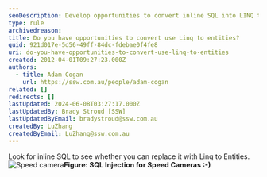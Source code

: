 ```yaml
---
seoDescription: Develop opportunities to convert inline SQL into LINQ to Entities by looking out for potential replacements.
type: rule
archivedreason:
title: Do you have opportunities to convert use Linq to entities?
guid: 921d017e-5d56-49ff-84dc-fdebae0f4fe8
uri: do-you-have-opportunities-to-convert-use-linq-to-entities
created: 2012-04-01T09:27:23.000Z
authors:
  - title: Adam Cogan
    url: https://ssw.com.au/people/adam-cogan
related: []
redirects: []
lastUpdated: 2024-06-08T03:27:17.000Z
lastUpdatedBy: Brady Stroud [SSW]
lastUpdatedByEmail: bradystroud@ssw.com.au
createdBy: LuZhang
createdByEmail: LuZhang@ssw.com.au
---
```


Look for inline SQL to see whether you can replace it with Linq to Entities.
![Speed camera](/uploads/rules/do-you-have-opportunities-to-convert-use-linq-to-entities/speed-camera.jpg)**Figure: SQL Injection for Speed Cameras :-)**

